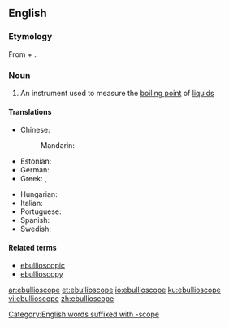 ==English==

===Etymology===
From {{etyl|la|en}} {{m|la|ēbullīre}} + {{term|-scope}}.

===Noun===
{{en-noun}}

# {{context|physics|lang=en}} An instrument used to measure the [[boiling point]] of [[liquid]]s

====Translations====
{{trans-top|an instrument used to measure the boiling point of liquids}}
* Chinese:
*: Mandarin: {{t|cmn|沸点测定器|sc=Hani}}
* Estonian: {{t|et|ebullioskoop}}
* German: {{t|de|Ebullioskop|m}}
* Greek: {{t+|el|ζεσεοσκόπιο|n|sc=Grek}}, {{t|el|ζεοσκόπιο|sc=Grek}}
{{trans-mid}}
* Hungarian: {{t+|hu|ebullioszkóp}}
* Italian: {{t|it|ebullioscopio|m}}
* Portuguese: {{t|pt|ebulioscópio|m}}
* Spanish: {{t|es|ebulloscopía|f}}
* Swedish: {{t|sv|ebullioskop}}
{{trans-bottom}}

====Related terms====
* [[ebullioscopic]]
* [[ebullioscopy]]

[[Category:English words suffixed with -scope]]

[[ar:ebullioscope]]
[[et:ebullioscope]]
[[io:ebullioscope]]
[[ku:ebullioscope]]
[[vi:ebullioscope]]
[[zh:ebullioscope]]